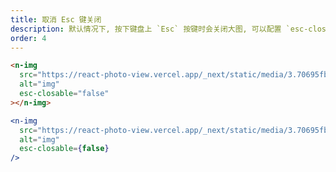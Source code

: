 ```yaml
---
title: 取消 Esc 键关闭
description: 默认情况下, 按下键盘上 `Esc` 按键时会关闭大图, 可以配置 `esc-closable` 来关闭该功能
order: 4
---
```


```html
<n-img
  src="https://react-photo-view.vercel.app/_next/static/media/3.70695fb9.jpg"
  alt="img"
  esc-closable="false"
></n-img>
```

```jsx
<n-img
  src="https://react-photo-view.vercel.app/_next/static/media/3.70695fb9.jpg"
  alt="img"
  esc-closable={false}
/>
```
